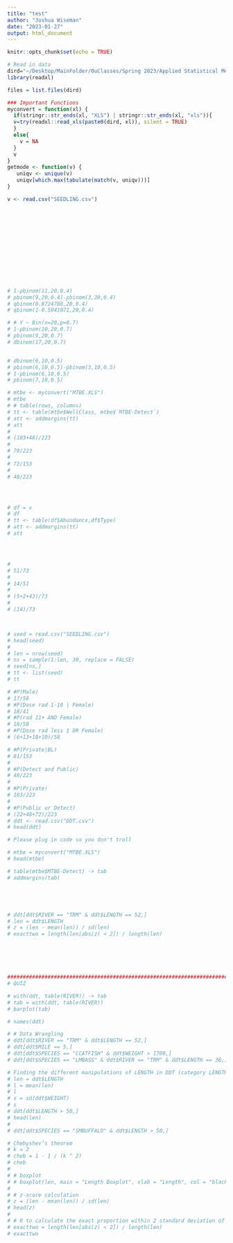 ```yaml
---
title: "test"
author: "Joshua Wiseman"
date: "2023-01-27"
output: html_document
---
```


```r
knitr::opts_chunk$set(echo = TRUE)
```

```r
# Read in data
dird="~/Desktop/MainFolder/OuClasses/Spring 2023/Applied Statistical Methods/FALL224753wise0046/CourseData/Data-for-the-course/K25936_Downloads/Excel/"
library(readxl)

files = list.files(dird)

### Important Functions
myconvert = function(xl) {
  if(stringr::str_ends(xl, "XLS") | stringr::str_ends(xl, "xls")){
  v=try(readxl::read_xls(paste0(dird, xl)), silent = TRUE)
  }
  else{
    v = NA
  }
  v
}
getmode <- function(v) {
   uniqv <- unique(v)
   uniqv[which.max(tabulate(match(v, uniqv)))]
}

v <- read.csv("SEEDLING.csv")














# 1-pbinom(11,20,0.4)
# pbinom(9,20,0.4)-pbinom(3,20,0.4)
# qbinom(0.8724788,20,0.4)
# qbinom(1-0.5841071,20,0.4)

# # Y ~ Bin(n=20,p=0.7)
# 1-pbinom(10,20,0.7)
# pbinom(9,20,0.7)
# dbinom(17,20,0.7)


# dbinom(6,10,0.5)
# pbinom(6,10,0.5)-pbinom(3,10,0.5)
# 1-pbinom(6,10,0.5)
# pbinom(7,10,0.5)

# mtbe <- myconvert("MTBE.XLS")
# mtbe
# # table(rows, columns)
# tt <- table(mtbe$WellClass, mtbe$`MTBE-Detect`)
# att <- addmargins(tt)
# att
# 
# (103+48)/223
# 
# 70/223
# 
# 72/153
# 
# 48/223




# df = v
# df
# tt <- table(df$Abundance,df$Type)
# att <- addmargins(tt)
# att




# 
# 51/73
# 
# 14/51
# 
# (5+2+43)/73
# 
# (14)/73



# seed = read.csv("SEEDLING.csv")
# head(seed)
# 
# len = nrow(seed)
# ns = sample(1:len, 30, replace = FALSE)
# seed[ns,]
# tt <- list(seed)
# tt

# #P(Male)
# 17/58
# #P(Dose rad 1-10 | Female)
# 18/41
# #P(rad 11+ AND Female)
# 10/58
# #P(Dose rad less 1 OR Female)
# (6+13+18+10)/58

# #P(Private|BL)
# 81/153
# 
# #P(Detect and Public)
# 48/223
# 
# #P(Private)
# 103/223
# 
# #P(Public or Detect)
# (22+48+72)/223
# ddt <- read.csv("DDT.csv")
# head(ddt)

# Please plug in code so you don't troll

# mtbe = myconvert("MTBE.XLS")
# head(mtbe)

# table(mtbe$MTBE-Detect) -> tab
# addmargins(tab)





# ddt[ddt$RIVER == "TRM" & ddt$LENGTH == 52,]
# len = ddt$LENGTH
# z = (len - mean(len)) / sd(len)
# exacttwo = length(len[abs(z) < 2]) / length(len)






################################################################################
# QUIZ

# with(ddt, table(RIVER)) -> tab
# tab = with(ddt, table(RIVER))
# barplot(tab)

# names(ddt)

# # Data Wrangling
# ddt[ddt$RIVER == "TRM" & ddt$LENGTH == 52,]
# ddt[ddt$MILE == 5,]
# ddt[ddt$SPECIES == "CCATFISH" & ddt$WEIGHT > 1700,]
# ddt[ddt$SPECIES == "LMBASS" & ddt$RIVER == "TRM" & ddt$LENGTH == 36,]

# Finding the different manipulations of LENGTH in DDT (category LENGTH)
# len = ddt$LENGTH
# l = mean(len)
# l
# s = sd(ddt$WEIGHT)
# s
# ddt[ddt$LENGTH > 50,]
# head(len)
# 
# ddt[ddt$SPECIES == "SMBUFFALO" & ddt$LENGTH > 50,]

# Chebyshev’s theorem
# k = 2
# cheb = 1 - 1 / (k ^ 2)
# cheb
# 
# # boxplot
# # boxplot(len, main = "Length Boxplot", xlab = "Length", col = "black", horizontal = TRUE, notch = TRUE)
# 
# # z-score calculation
# z = (len - mean(len)) / sd(len)
# head(z)
# 
# # R to calculate the exact proportion within 2 standard deviation of the mean.
# exacttwo = length(len[abs(z) < 2]) / length(len)
# exacttwo
```
